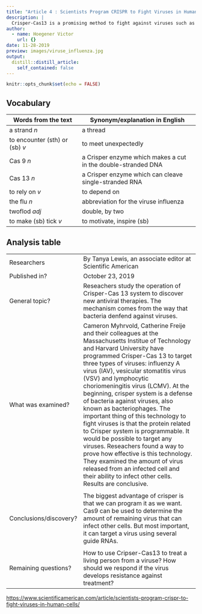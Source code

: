 ```yaml
---
title: "Article 4 : Scientists Program CRISPR to Fight Viruses in Human Cells"
description: |
  Crisper-Cas13 is a promising method to fight against viruses such as Ebola or influenza. 
author:
  - name: Hoegener Victor
    url: {}
date: 11-28-2019
preview: images/viruse_influenza.jpg
output:
  distill::distill_article:
    self_contained: false
---
```


```r
knitr::opts_chunk$set(echo = FALSE)
```

## Vocabulary

| Words from the text | Synonym/explanation in English |
| ------------------- | ------------------------------ |
| a strand *n*  | a thread                   |
| to encounter (sth) or (sb) *v*                   | to meet unexpectedly         |
| Cas 9 *n*                    |  a Crisper enzyme which makes a cut in the double-stranded DNA        |
| Cas 13 *n*                    | a Crisper enzyme which can cleave single-stranded RNA         |
| to rely on *v*                    | to depend on         |
| the flu *n*                    | abbreviation for the viruse influenza         |
| twoflod *adj*                   | double, by two         |
| to make (sb) tick *v*                    | to motivate, inspire (sb)         |


## Analysis table

|                              |                                                                     |
| ---------------------------- | ------------------------------------------------------------------- |
| Researchers                  | By Tanya Lewis, an associate editor at Scientific American                         |
| Published in?                | October 23, 2019                                                       |
| General topic?               | Reseachers study the operation of Crisper-Cas 13 system to discover new antiviral therapies. The mechanism comes from the way that bacteria denfend against viruses.                      |
| What was examined?       | Cameron Myhrvold, Catherine Freije and their colleagues at the Massachusetts Institue of Technology and Harvard University have programmed Crisper-Cas 13 to target three types of viruses: influenzy A virus (IAV), vesicular stomatitis virus (VSV) and lymphocytic choriomeningitis virus (LCMV). At the beginning, crisper system is a defense of bacteria against viruses, also known as bacteriophages. The important thing of this technology to fight viruses is that the protein related to Crisper system is programmable. It would be possible to target any viruses. Reseachers found a way to prove how effective is this technology. They examined the amount of virus released from an infected cell and their ability to infect other cells. Results are conclusive.
     |
| Conclusions/discovery?       | The biggest advantage of crisper is that we can program it as we want. Cas9 can be used to determine the amount of remaining virus that can infect other cells. But most important, it can target a virus using several guide RNAs.
       |
| Remaining questions?         | How to use Cripser-Cas13 to treat a living person from a viruse? How should we respond if the virus develops resistance against treatment?       |



<https://www.scientificamerican.com/article/scientists-program-crispr-to-fight-viruses-in-human-cells/>
